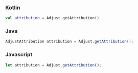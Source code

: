<Tabs>
<Tab sync="kotlin">

### Kotlin

```kotlin
val attribution = Adjust.getAttribution()
```

</Tab>

<Tab sync="java" >

### Java

```java
AdjustAttribution attribution = Adjust.getAttribution();
```

</Tab>

<Tab sync="js" >

### Javascript

```js
let attribution = Adjust.getAttribution();
```

</Tab>
</Tabs>
